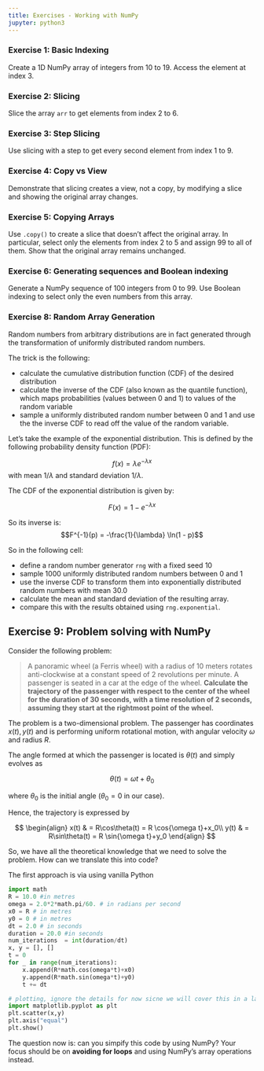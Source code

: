 ```yaml
---
title: Exercises - Working with NumPy
jupyter: python3
---
```




### Exercise 1: Basic Indexing
Create a 1D NumPy array of integers from 10 to 19. Access the element at index 3.


### Exercise 2: Slicing
Slice the array `arr` to get elements from index 2 to 6.


### Exercise 3: Step Slicing
Use slicing with a step to get every second element from index 1 to 9.


### Exercise 4: Copy vs View
Demonstrate that slicing creates a view, not a copy, by modifying a slice and showing the original array changes.


### Exercise 5: Copying Arrays
Use `.copy()` to create a slice that doesn't affect the original array. In particular, select only the elements from index 2 to 5 and assign 99 to all of them. Show that the original array remains unchanged.


### Exercise 6: Generating sequences and Boolean indexing

Generate a NumPy sequence of 100 integers from 0 to 99. Use Boolean indexing to select only the even numbers from this array.


### Exercise 8: Random Array Generation

Random numbers from arbitrary distributions are in fact generated through the transformation of uniformly distributed random numbers.

The trick is the following:

- calculate the cumulative distribution function (CDF) of the desired distribution
- calculate the inverse of the CDF (also known as the quantile function), which maps probabilities (values between 0 and 1) to values of the random variable
- sample a uniformly distributed random number between 0 and 1 and use the the inverse CDF to read off the value of the random variable.


Let's take the example of the exponential distribution. This is defined by the following probability density function (PDF):

$$
f(x) = \lambda e^{-\lambda x}
$$
with mean $1/\lambda$ and standard deviation $1/\lambda$. 

The CDF of the exponential distribution is given by:

$$F(x) = 1 - e^{-\lambda x}
$$

So its inverse is:
$$F^{-1}(p) = -\frac{1}{\lambda} \ln(1 - p)$$

So in the following cell:

- define a random number generator `rng` with a fixed seed 10
- sample 1000 uniformly distributed random numbers between 0 and 1
- use the inverse CDF to transform them into exponentially distributed random numbers with mean  30.0
- calculate the mean and standard deviation of the resulting array.
- compare this with the results obtained using `rng.exponential`.


## Exercise 9: Problem solving with NumPy

Consider the following problem:

> A panoramic wheel (a Ferris wheel) with a radius of 10 meters rotates anti-clockwise at a constant speed of 2 revolutions per minute. A passenger is seated in a car at the edge of the wheel. **Calculate the trajectory of the passenger with respect to the center of the wheel for the duration of 30 seconds, with a time resolution of 2 seconds, assuming they start at the rightmost point of the wheel.**

The problem is a two-dimensional problem. The passenger has coordinates $x(t), y(t)$ and is performing uniform rotational motion, with angular velocity $\omega$ and radius $R$. 

The angle formed at which the passenger is located is $\theta(t)$ and simply evolves as 

$$\theta(t) = \omega t +\theta_0$$

where $\theta_0$ is the initial angle ($\theta_0=0$ in our case).


Hence, the trajectory is expressed by 

$$
\begin{align}
x(t) & = R\cos\theta(t) = R \cos{\omega t}+x_0\\
y(t) & = R\sin\theta(t)  = R \sin{\omega t}+y_0
\end{align}
$$


So, we have all the theoretical knowledge that we need to solve the problem. How can we translate this into code?

The first approach is via using vanilla Python

```python
import math
R = 10.0 #in metres
omega = 2.0*2*math.pi/60. # in radians per second
x0 = R # in metres
y0 = 0 # in metres
dt = 2.0 # in seconds
duration = 20.0 #in seconds
num_iterations  = int(duration/dt)
x, y = [], []
t = 0
for _ in range(num_iterations):
    x.append(R*math.cos(omega*t)+x0)
    y.append(R*math.sin(omega*t)+y0)
    t += dt 

# plotting, ignore the details for now sicne we will cover this in a later lecture
import matplotlib.pyplot as plt
plt.scatter(x,y)
plt.axis("equal")
plt.show()
```

The question now is: can you simpify this code by using NumPy? Your focus should be on **avoiding for loops** and using NumPy's array operations instead.



